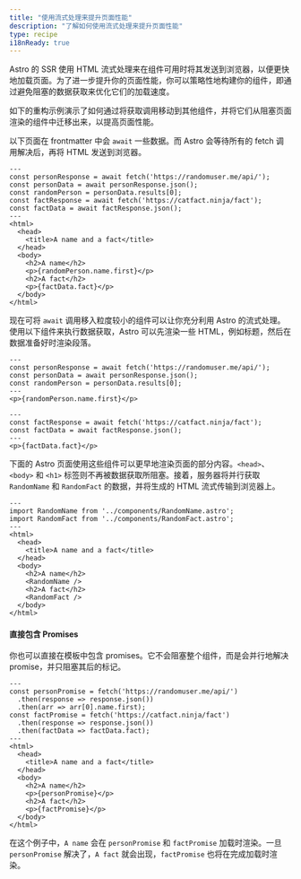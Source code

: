 ```yaml
---
title: "使用流式处理来提升页面性能"
description: "了解如何使用流式处理来提升页面性能"
type: recipe
i18nReady: true
---
```


Astro 的 SSR 使用 HTML 流式处理来在组件可用时将其发送到浏览器，以便更快地加载页面。为了进一步提升你的页面性能，你可以策略性地构建你的组件，即通过避免阻塞的数据获取来优化它们的加载速度。

如下的重构示例演示了如何通过将获取调用移动到其他组件，并将它们从阻塞页面渲染的组件中迁移出来，以提高页面性能。

以下页面在 frontmatter 中会 `await` 一些数据。而 Astro 会等待所有的 fetch 调用解决后，再将 HTML 发送到浏览器。

```astro title="src/pages/index.astro"
---
const personResponse = await fetch('https://randomuser.me/api/');
const personData = await personResponse.json();
const randomPerson = personData.results[0];
const factResponse = await fetch('https://catfact.ninja/fact');
const factData = await factResponse.json();
---
<html>
  <head>
    <title>A name and a fact</title>
  </head>
  <body>
    <h2>A name</h2>
    <p>{randomPerson.name.first}</p>
    <h2>A fact</h2>
    <p>{factData.fact}</p>
  </body>
</html>
```

现在可将 `await` 调用移入粒度较小的组件可以让你充分利用 Astro 的流式处理。使用以下组件来执行数据获取，Astro 可以先渲染一些 HTML，例如标题，然后在数据准备好时渲染段落。

```astro title="src/components/RandomName.astro"
---
const personResponse = await fetch('https://randomuser.me/api/');
const personData = await personResponse.json();
const randomPerson = personData.results[0];
---
<p>{randomPerson.name.first}</p>
```

```astro title="src/components/RandomFact.astro"
---
const factResponse = await fetch('https://catfact.ninja/fact');
const factData = await factResponse.json();
---
<p>{factData.fact}</p>
```

下面的 Astro 页面使用这些组件可以更早地渲染页面的部分内容。`<head>`、`<body>` 和 `<h1>` 标签则不再被数据获取所阻塞。接着，服务器将并行获取 `RandomName` 和 `RandomFact` 的数据，并将生成的 HTML 流式传输到浏览器上。

```astro title="src/pages/index.astro"
---
import RandomName from '../components/RandomName.astro';
import RandomFact from '../components/RandomFact.astro';
---
<html>
  <head>
    <title>A name and a fact</title>
  </head>
  <body>
    <h2>A name</h2>
    <RandomName />
    <h2>A fact</h2>
    <RandomFact />
  </body>
</html>
```

#### 直接包含 Promises

你也可以直接在模板中包含 promises。它不会阻塞整个组件，而是会并行地解决 promise，并只阻塞其后的标记。

```astro title="src/pages/index.astro"
---
const personPromise = fetch('https://randomuser.me/api/')
  .then(response => response.json())
  .then(arr => arr[0].name.first);
const factPromise = fetch('https://catfact.ninja/fact')
  .then(response => response.json())
  .then(factData => factData.fact);
---
<html>
  <head>
    <title>A name and a fact</title>
  </head>
  <body>
    <h2>A name</h2>
    <p>{personPromise}</p>
    <h2>A fact</h2>
    <p>{factPromise}</p>
  </body>
</html>
```

在这个例子中，`A name` 会在 `personPromise` 和 `factPromise` 加载时渲染。一旦 `personPromise` 解决了，`A fact` 就会出现，`factPromise` 也将在完成加载时渲染。